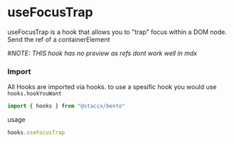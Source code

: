 
<Meta title="hooks|useFocusTrap" component={useFocusTrap} decorators={[withKnobs]}/>

# useFocusTrap
useFocusTrap is a hook that allows you to "trap" focus within a DOM node. Send the ref of a containerElement

#_NOTE: THIS hook has no preview as refs dont work well in mdx_

### Import
All Hooks are imported via hooks. to use a spesific hook you would
use ```hooks.hookYouWant```

```javascript
import { hooks } from "@staccx/bento"
```
usage
```javascript
hooks.useFocusTrap
```


